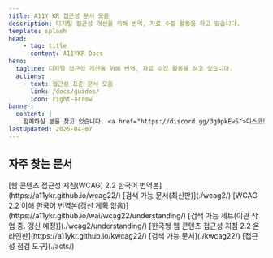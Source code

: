 ```yaml
---
title: A11Y KR 접근성 문서 모음
description: 디지털 접근성 개선을 위해 번역, 자료 수집 활동을 하고 있습니다.
template: splash
head:
    - tag: title
      content: A11YKR Docs
hero:
  tagline: 디지털 접근성 개선을 위해 번역, 자료 수집 활동을 하고 있습니다.
  actions:
    - text: 접근성 표준 문서 모음
      link: /docs/guides/
      icon: right-arrow
banner:
  content: |
    함꼐하실 분을 찾고 있습니다. <a href="https://discord.gg/3g9pkEwS">디스코드 참여하기</a>
lastUpdated: 2025-04-07
---
```



## 자주 찾는 문서

<CardGrid>
	<Card title="WCAG 2.2 번역본" icon="document">
		[웹 콘텐츠 접근성 지침(WCAG) 2.2 한국어 번역본](https://a11ykr.github.io/wcag22/)   
		[검색 가능 문서(최신판)](./wcag2/)
	</Card>
	<Card title="WCAG 2.2 Understanding 번역본" icon="document">
		[WCAG 2.2 이해 한국어 번역본(갱신 계획 없음)](https://a11ykr.github.io/wai/wcag22/understanding/)   
		[검색 가능 세트(이관 작업 중. 갱신 예정)](./wcag2/understanding/)
	</Card>
	<Card title="KWCAG 2.2 온라인판" icon="document">
		[한국형 웹 콘텐츠 접근성 지침 2.2 온라인판](https://a11ykr.github.io/kwcag22/)   
		[검색 가능 문서](./kwcag22/)
	</Card>
	<Card title="접근성 점검 도구 소개" icon="document">
		[접근성 점검 도구](./acts/)
	</Card>
</CardGrid>
